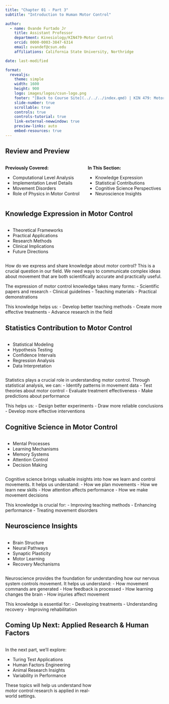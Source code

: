 ```yaml
---
title: "Chapter 01 - Part 3"
subtitle: "Introduction to Human Motor Control"

author:
  - name: Ovande Furtado Jr
    title: Assistant Professor
    department: Kinesiology/KIN479-Motor Control
    orcid: 0000-0003-3847-6314
    email: ovandef@csun.edu
    affiliations: California State University, Northridge

date: last-modified

format: 
  revealjs:
    theme: simple
    width: 1600
    height: 900
    logo: images/logos/csun-logo.png
    footer: "[Back to Course Site](../../../index.qmd) | KIN 479: Motor Control"
    slide-number: true
    scrollable: true
    controls: true
    controls-tutorial: true
    link-external-newwindow: true
    preview-links: auto
    embed-resources: true
---
```


## Review and Preview

:::::::::: columns
::: {.column width="50%"}
**Previously Covered:**

- Computational Level Analysis
- Implementation Level Details
- Movement Disorders
- Role of Physics in Motor Control
:::

::: {.column width="50%"}
**In This Section:**

- Knowledge Expression
- Statistical Contributions
- Cognitive Science Perspectives
- Neuroscience Insights
:::
::::::::::

## Knowledge Expression in Motor Control

:::::::::: columns
::: {.column width="60%"}
- Theoretical Frameworks
- Practical Applications
- Research Methods
- Clinical Implications
- Future Directions
:::

::: {.column width="40%"}
::: {.center}
<i class="fas fa-lightbulb fa-7x"></i>
:::
:::
::::::::::

<div class="audio-source" style="display: none;">
<audio preload="none" controls>
<source src="../audio/479-ch01-1_8_knowledge_expression.mp3" type="audio/mpeg">
Your browser does not support the audio element. </audio>
</div>

::: notes
How do we express and share knowledge about motor control? This is a crucial question in our field. We need ways to communicate complex ideas about movement that are both scientifically accurate and practically useful.

The expression of motor control knowledge takes many forms:
- Scientific papers and research
- Clinical guidelines
- Teaching materials
- Practical demonstrations

This knowledge helps us:
- Develop better teaching methods
- Create more effective treatments
- Advance research in the field
:::

## Statistics Contribution to Motor Control

:::::::::: columns
::: {.column width="60%"}
- Statistical Modeling
- Hypothesis Testing
- Confidence Intervals
- Regression Analysis
- Data Interpretation
:::

::: {.column width="40%"}
::: {.center}
<i class="fas fa-chart-line fa-7x"></i>
:::
:::
::::::::::

<div class="audio-source" style="display: none;">
<audio preload="none" controls>
<source src="../audio/479-ch01-1_8_statistics_contribution.mp3" type="audio/mpeg">
Your browser does not support the audio element. </audio>
</div>

::: notes
Statistics plays a crucial role in understanding motor control. Through statistical analysis, we can:
- Identify patterns in movement data
- Test theories about motor control
- Evaluate treatment effectiveness
- Make predictions about performance

This helps us:
- Design better experiments
- Draw more reliable conclusions
- Develop more effective interventions
:::

## Cognitive Science in Motor Control

:::::::::: columns
::: {.column width="60%"}
- Mental Processes
- Learning Mechanisms
- Memory Systems
- Attention Control
- Decision Making
:::

::: {.column width="40%"}
::: {.center}
<i class="fas fa-brain fa-7x"></i>
:::
:::
::::::::::

<div class="audio-source" style="display: none;">
<audio preload="none" controls>
<source src="../audio/479-ch01-1_8_cognitive_science.mp3" type="audio/mpeg">
Your browser does not support the audio element. </audio>
</div>

::: notes
Cognitive science brings valuable insights into how we learn and control movements. It helps us understand:
- How we plan movements
- How we learn new skills
- How attention affects performance
- How we make movement decisions

This knowledge is crucial for:
- Improving teaching methods
- Enhancing performance
- Treating movement disorders
:::

## Neuroscience Insights

:::::::::: columns
::: {.column width="60%"}
- Brain Structure
- Neural Pathways
- Synaptic Plasticity
- Motor Learning
- Recovery Mechanisms
:::

::: {.column width="40%"}
::: {.center}
<i class="fas fa-dna fa-7x"></i>
:::
:::
::::::::::

<div class="audio-source" style="display: none;">
<audio preload="none" controls>
<source src="../audio/479-ch01-1_8_neuroscience.mp3" type="audio/mpeg">
Your browser does not support the audio element. </audio>
</div>

::: notes
Neuroscience provides the foundation for understanding how our nervous system controls movement. It helps us understand:
- How movement commands are generated
- How feedback is processed
- How learning changes the brain
- How injuries affect movement

This knowledge is essential for:
- Developing treatments
- Understanding recovery
- Improving rehabilitation
:::

## Coming Up Next: Applied Research & Human Factors

:::::::::: columns
::: {.column width="60%"}
In the next part, we'll explore:

- Turing Test Applications
- Human Factors Engineering
- Animal Research Insights
- Variability in Performance

These topics will help us understand how motor control research is applied in real-world settings.
:::

::: {.column width="40%"}
::: {.center}
<div class="icon-container">
<i class="fas fa-users-cog fa-7x"></i>
</div>
:::
:::
::::::::::
